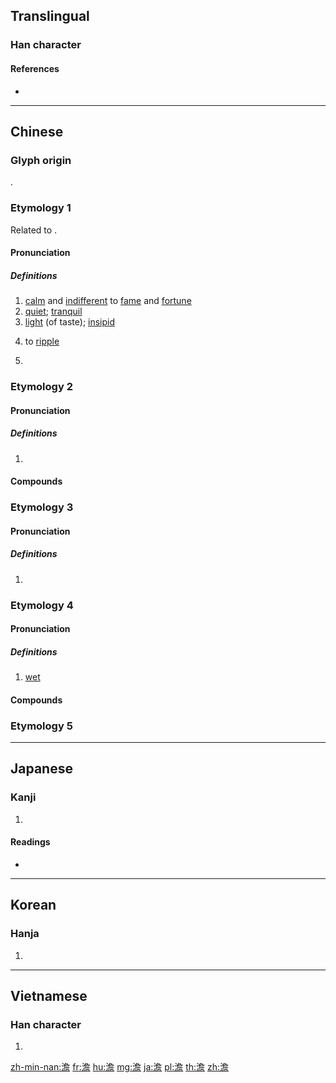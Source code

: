 {{also|淡}}
==Translingual==

===Han character===
{{Han char|rn=85|rad=水|as=13|sn=16|four=37161|canj=ENCR}}

====References====
* {{Han ref|kx=0653.360|dkj=18421|dj=1064.010|hdz=31762.010|uh=6FB9|ud=28601|bh=BF46|bd=48966}}

----

==Chinese==

===Glyph origin===
{{Han etym}}
{{Han compound|氵|alt1=水|詹|ls=psc|c1=s|c2=p}}.

===Etymology 1===
{{zh-forms}}
Related to {{och-l|淡}}.

====Pronunciation====
{{zh-pron
|m=dàn
|c=daam6,taam5
|h=pfs=
|md=
|mn=xm,zz,tw:tām/qz:tǎm
|w=
|mc=2+3
|oc=1,2+3
|cat=a
}}

=====Definitions=====
{{zh-hanzi}}

# [[calm]] and [[indifferent]] to [[fame]] and [[fortune]]
# [[quiet]]; [[tranquil]]
# [[light]] (of taste); [[insipid]]
# {{lb|zh|of water}} to [[ripple]]
# {{surname|lang=zh}}

===Etymology 2===

====Pronunciation====
{{zh-pron
|m=tán
|c=taam4
|mn=tâm
|mc=1
|oc=n,1
|cat=pn
}}

=====Definitions=====
{{zh-hanzi}}

# {{zh-only|澹臺|a [[surname]]}}

====Compounds====
{{zh-der|恬澹|慘澹|慘澹經營|暗澹|清澹|澄澹精致|澹彩|澹泊|澹泊寡欲|澹泊明志|澹淡|澹淡經營|澹澉|澹澹|澹然|澹臺|澹蕩|澹話}}

===Etymology 3===

====Pronunciation====
{{zh-pron
|m=dān
|cat=pn
}}

=====Definitions=====
{{zh-hanzi}}

# {{zh-only|澹林|}}

===Etymology 4===
{{zh-forms|alt=霑}}

====Pronunciation====
{{zh-pron
|mn=tâm
|cat=a
}}

=====Definitions=====
{{zh-hanzi}}

# {{lb|zh|Min Nan}} [[wet]]

====Compounds====
{{zh-der|澹漉漉|澹糊糊}}

===Etymology 5===
{{zh-see|贍|v}}

----

==Japanese==

===Kanji===
{{ja-kanji|grade=|rs=水13}}

# {{defn|lang=ja|sort=水13}}

====Readings====
* {{ja-readings|goon=[[だん]] (dan), [[ぜん]] (zen)|kanon=[[たん]] (tan), [[せん]] (sen)|kun=[[あわい]] (awai)}}

----

==Korean==

===Hanja===
{{ko-hanja|hangeul=[[담]], [[섬]]|eumhun=|rv=dam, seom|mr=tam, sŏm|y=tam, sem}}

# {{defn|lang=ko|sort=水13}}

----

==Vietnamese==

===Han character===
{{vi-hantu|[[đạm]]|rs=水13}}

# {{defn|lang=vi|sort=水13}}

[[zh-min-nan:澹]]
[[fr:澹]]
[[hu:澹]]
[[mg:澹]]
[[ja:澹]]
[[pl:澹]]
[[th:澹]]
[[zh:澹]]